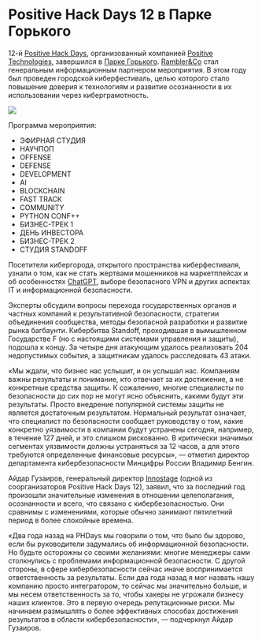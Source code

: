 # Positive Hack Days 12 в Парке Горького

12-й [Positive Hack Days](https://www.ptsecurity.com/ru-ru/events/phdays/), организованный компанией [Positive Technologies](https://www.ptsecurity.com/ru-ru/), завершился в [Парке Горького](https://www.park-gorkogo.com/). [Rambler&Co](https://www.rambler-co.ru/) стал генеральным информационным партнером мероприятия. В этом году был проведен городской киберфестиваль, целью которого стало повышение доверия к технологиям и развитие осознанности в их использовании через киберграмотность.

![](https://sun9-66.userapi.com/impg/MbcJKI8PInCRJkXBwT4agikHNtzUr0gNNrp8ng/ez36SFy0DFs.jpg?size=1080x1080&quality=95&sign=8e001eb35008e727012d8741375c6b0a&type=album)

Программа мероприятия:

- ЭФИРНАЯ СТУДИЯ
- НАУЧПОП
- OFFENSE
- DEFENSE
- DEVELOPMENT
- AI
- BLOCKCHAIN
- FAST TRACK
- COMMUNITY
- PYTHON CONF++
- БИЗНЕС-ТРЕК 1
- ДЕНЬ ИНВЕСТОРА
- БИЗНЕС-ТРЕК 2
- СТУДИЯ STANDOFF

Посетители кибергорода, открытого пространства киберфестиваля, узнали о том, как не стать жертвами мошенников на маркетплейсах и об особенностях [ChatGPT](https://www.openai.com/), выборе безопасного VPN и других аспектах IT и информационной безопасности.

Эксперты обсудили вопросы перехода государственных органов и частных компаний к результативной безопасности, стратегии объединения сообщества, методы безопасной разработки и развитие рынка багбаунти. Кибербитва Standoff, проходившая в вымышленном Государстве F (но с настоящими системами управления и защиты), подошла к концу. За четыре дня атакующим удалось реализовать 204 недопустимых события, а защитникам удалось расследовать 43 атаки.

«Мы ждали, что бизнес нас услышит, и он услышал нас. Компаниям важны результаты и понимание, кто отвечает за их достижение, а не конкретные средства защиты. К сожалению, многие специалисты по безопасности до сих пор не могут ясно объяснить, какими будут эти результаты. Просто внедрение популярной системы защиты не является достаточным результатом. Нормальный результат означает, что специалист по безопасности сообщает руководству о том, какие конкретно уязвимости в компании будут устранены сегодня, например, в течение 127 дней, и это слишком рискованно. В критически значимых сегментах уязвимости должны устраняться за 12 часов, а для этого требуются определенные финансовые ресурсы», --- отметил директор департамента кибербезопасности Минцифры России Владимир Бенгин.

Айдар Гузаиров, генеральный директор [Innostage](https://innostage.ru/) (одной из соорганизаторов Positive Hack Days 12), заявил, что за последний год произошли значительные изменения в отношении целеполагания, осознанности и всего, что связано с кибербезопасностью. Они сравнимы с изменениями, которые обычно занимают пятилетний период в более спокойные времена.

«Два года назад на PHDays мы говорили о том, что было бы здорово, если бы руководители задумались об информационной безопасности. Но будьте осторожны со своими желаниями: многие менеджеры сами столкнулись с проблемами информационной безопасности. С другой стороны, в сфере кибербезопасности сейчас иначе воспринимается ответственность за результаты. Если два года назад я мог назвать нашу компанию просто интегратором, то сейчас мы значительно больше, и мы несем ответственность за то, чтобы хакеры не угрожали бизнесу наших клиентов. Это в первую очередь репутационные риски. Мы начинаем размышлять о более эффективных способах достижения результатов в области кибербезопасности», --- подчеркнул Айдар Гузаиров.
